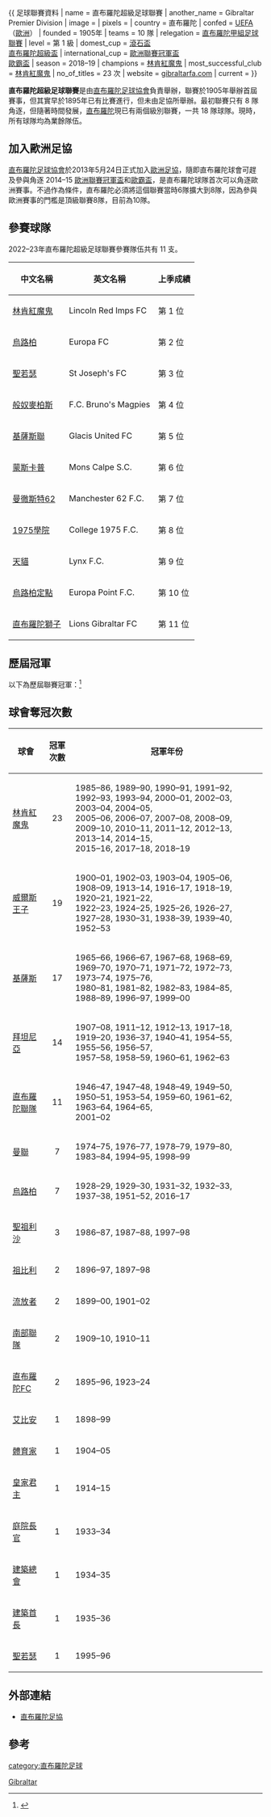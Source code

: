 {{ 足球聯賽資料
| name                 = 直布羅陀超級足球聯賽
| another_name         = Gibraltar Premier Division
| image                = 
| pixels               = 
| country              = 直布羅陀
| confed               = [[歐洲足球協會聯盟|UEFA]]（[[歐洲|歐洲]]）
| founded              = 1905年
| teams                = 10 隊
| relegation           = [[直布羅陀甲組足球聯賽|直布羅陀甲組足球聯賽]]
| level                = 第 1 級
| domest_cup         = [[滾石盃|滾石盃]]<br />[[直布羅陀超級盃|直布羅陀超級盃]]
| international_cup    = [[歐洲聯賽冠軍盃|歐洲聯賽冠軍盃]]<br />[[歐足聯歐洲聯賽|歐霸盃]]
| season               = 2018–19
| champions            = [[林肯紅魔鬼足球會|林肯紅魔鬼]]
| most_successful_club = [[林肯紅魔鬼足球會|林肯紅魔鬼]]
| no_of_titles         = 23 次
| website              = [https://web.archive.org/web/20130806103631/http://www.gibraltarfa.com/index.html gibraltarfa.com]
| current              = 
}}

'''直布羅陀超級足球聯賽'''是由[[直布羅陀足球協會|直布羅陀足球協會]]負責舉辦，聯賽於1905年舉辦首屆賽事，但其實早於1895年已有比賽進行，但未由足協所舉辦。最初聯賽只有 8 隊角逐，但隨著時間發展，[[直布羅陀|直布羅陀]]現已有兩個級別聯賽，一共 18 隊球隊。現時，所有球隊均為業餘隊伍。

== 加入歐洲足協 ==
[[直布羅陀足球協會|直布羅陀足球協會]]於2013年5月24日正式加入[[歐洲足球協會聯盟|歐洲足協]]，隨即直布羅陀球會可趕及參與角逐 2014–15 [[歐洲聯賽冠軍盃|歐洲聯賽冠軍盃]]和[[歐足聯歐洲聯賽|歐霸盃]]，是直布羅陀球隊首次可以角逐歐洲賽事。不過作為條件，直布羅陀必須將這個聯賽當時6隊擴大到8隊，因為參與歐洲賽事的門檻是頂級聯賽8隊，目前為10隊。

== 參賽球隊 ==
2022–23年直布羅陀超級足球聯賽參賽隊伍共有 11 支。

{| class="wikitable" style=font-size:100%
|-
!中文名稱
!英文名稱
!上季成績
|-
|[[林肯紅魔鬼足球會|林肯紅魔鬼]] || Lincoln Red Imps FC || 第 1 位
|-
|[[烏路柏足球會|烏路柏]] || Europa FC || 第 2 位
|-
|[[聖若瑟足球會|聖若瑟]] || St Joseph's FC || 第 3 位
|-
|[[般奴麥柏斯足球會|般奴麥柏斯]] || F.C. Bruno's Magpies || 第 4 位
|-
|[[基薩斯聯足球會|基薩斯聯]] || Glacis United FC || 第 5 位
|-
|[[蒙斯卡普體育會|蒙斯卡普]] || Mons Calpe S.C. || 第 6 位
|-
|[[曼徹斯特62足球會|曼徹斯特62]] || Manchester 62 F.C. || 第 7 位
|-
|[[1975學院足球會|1975學院]] || College 1975 F.C. || 第 8 位
|-
|[[天貓足球會|天貓]] || Lynx F.C. || 第 9 位
|-
|[[烏路柏定點足球會|烏路柏定點]] || Europa Point F.C. || 第 10 位
|-
|[[直布羅陀獅子足球會|直布羅陀獅子]]|| Lions Gibraltar FC || 第 11 位

|}

== 歷屆冠軍 ==
以下為歷屆聯賽冠軍：<ref>{{cite web |title=Gibraltar - List of Champions |url=http://www.rsssf.com/tablesg/gibchamp.html |publisher=RSSSF |accessdate=2013年10月5日 |archive-date=2012年10月9日 |archive-url=https://web.archive.org/web/20121009095628/http://www.rsssf.com/tablesg/gibchamp.html |dead-url=no }}</ref>

{{columns-list|5|
*1895–96：[[直布羅陀足球會|直布羅陀FC]]
*1896–97：[[祖比利足球會|祖比利]]
*1897–98：[[祖比利足球會|祖比利]]
*1898–99：[[艾比安足球會|艾比安]]
*1899–1900：[[流放者足球會|流放者]]
*1900–01：[[威爾斯王子足球會|威爾斯王子]]
*1901–02：[[流放者足球會|流放者]]
*1902–03：[[威爾斯王子足球會|威爾斯王子]]
*1903–04：[[威爾斯王子足球會|威爾斯王子]]
*1904–05：[[體育家足球會|體育家]]
*1905–06：[[威爾斯王子足球會|威爾斯王子]]
*1906–07：''沒有舉辦''
*1907–08：[[拜坦尼亞足球會|拜坦尼亞]]
*1908–09：[[威爾斯王子足球會|威爾斯王子]]
*1909–10：[[南部聯隊足球會|南部聯隊]]
*1910–11：[[南部聯隊足球會|南部聯隊]]
*1911–12：[[拜坦尼亞足球會|拜坦尼亞]]
*1912–13：[[拜坦尼亞足球會|拜坦尼亞]]
*1913–14：[[威爾斯王子足球會|威爾斯王子]]
*1914–15：[[皇家君主足球會|皇家君主]]
*1915–16：''沒有舉辦''
*1916–17：[[威爾斯王子足球會|威爾斯王子]]
*1917–18：[[拜坦尼亞足球會|拜坦尼亞]]
*1918–19：[[威爾斯王子足球會|威爾斯王子]]
*1919–20：[[拜坦尼亞足球會|拜坦尼亞]]
*1920–21：[[威爾斯王子足球會|威爾斯王子]]
*1921–22：[[威爾斯王子足球會|威爾斯王子]]
*1922–23：[[威爾斯王子足球會|威爾斯王子]]
*1923–24：[[直布羅陀足球會|直布羅陀FC]]
*1924–25：[[威爾斯王子足球會|威爾斯王子]]
*1925–26：[[威爾斯王子足球會|威爾斯王子]]
*1926–27：[[威爾斯王子足球會|威爾斯王子]]
*1927–28：[[威爾斯王子足球會|威爾斯王子]]
*1928–29：[[烏路柏足球會|烏路柏]]
*1929–30：[[烏路柏足球會|烏路柏]]
*1930–31：[[威爾斯王子足球會|威爾斯王子]]
*1931–32：[[烏路柏足球會|烏路柏]]
*1932–33：[[烏路柏足球會|烏路柏]]
*1933–34：[[庭院長官足球會|庭院長官]]
*1934–35：[[建築總會足球會|建築總會]]
*1935–36：[[建築首長足球會|建築首長]]
*1936–37：[[拜坦尼亞足球會|拜坦尼亞]]
*1937–38：[[烏路柏足球會|烏路柏]]
*1938–39：[[威爾斯王子足球會|威爾斯王子]]
*1939–40：[[威爾斯王子足球會|威爾斯王子]]
*1940–41：[[拜坦尼亞足球會|拜坦尼亞]]
*1941–42：''沒有舉辦''
*1942–43：''沒有舉辦''
*1943–44：''沒有舉辦''
*1944–45：''沒有舉辦''
*1945–46：''沒有舉辦''
*1946–47：[[直布羅陀聯隊足球會|直布羅陀聯隊]]
*1947–48：[[直布羅陀聯隊足球會|直布羅陀聯隊]]
*1948–49：[[直布羅陀聯隊足球會|直布羅陀聯隊]]
*1949–50：[[直布羅陀聯隊足球會|直布羅陀聯隊]]
*1950–51：[[直布羅陀聯隊足球會|直布羅陀聯隊]]
*1951–52：[[烏路柏足球會|烏路柏]]
*1952–53：[[威爾斯王子足球會|威爾斯王子]]
*1953–54：[[直布羅陀聯隊足球會|直布羅陀聯隊]]
*1954–55：[[拜坦尼亞足球會|拜坦尼亞]]
*1955–56：[[拜坦尼亞足球會|拜坦尼亞]]
*1956–57：[[拜坦尼亞足球會|拜坦尼亞]]
*1957–58：[[拜坦尼亞足球會|拜坦尼亞]]
*1958–59：[[拜坦尼亞足球會|拜坦尼亞]]
*1959–60：[[直布羅陀聯隊足球會|直布羅陀聯隊]]
*1960–61：[[拜坦尼亞足球會|拜坦尼亞]]
*1961–62：[[直布羅陀聯隊足球會|直布羅陀聯隊]]
*1962–63：[[拜坦尼亞足球會|拜坦尼亞]]
*1963–64：[[直布羅陀聯隊足球會|直布羅陀聯隊]]
*1964–65：[[直布羅陀聯隊足球會|直布羅陀聯隊]]
*1965–66：[[基薩斯聯足球會|基薩斯]]
*1966–67：[[基薩斯聯足球會|基薩斯]]
*1967–68：[[基薩斯聯足球會|基薩斯]]
*1968–69：[[基薩斯聯足球會|基薩斯]]
*1969–70：[[基薩斯聯足球會|基薩斯]]
*1970–71：[[基薩斯聯足球會|基薩斯]]
*1971–72：[[基薩斯聯足球會|基薩斯]]
*1972–73：[[基薩斯聯足球會|基薩斯]]
*1973–74：[[基薩斯聯足球會|基薩斯]]
*1974–75：[[曼徹斯特62足球會|曼聯]]
*1975–76：[[基薩斯聯足球會|基薩斯]]
*1976–77：[[曼徹斯特62足球會|曼聯]]
*1977–78：''沒有舉辦''
*1978–79：[[曼徹斯特62足球會|曼聯]]
*1979–80：[[曼徹斯特62足球會|曼聯]]
*1980–81：[[基薩斯聯足球會|基薩斯]]
*1981–82：[[基薩斯聯足球會|基薩斯]]
*1982–83：[[基薩斯聯足球會|基薩斯]]
*1983–84：[[曼徹斯特62足球會|曼聯]]
*1984–85：[[基薩斯聯足球會|基薩斯]]
*1985–86：[[林肯紅魔鬼足球會|林肯紅魔鬼]]
*1986–87：[[聖祖利沙足球會|聖祖利沙]]
*1987–88：[[聖祖利沙足球會|聖祖利沙]]
*1988–89：[[基薩斯聯足球會|基薩斯]]
*1989–90：[[林肯紅魔鬼足球會|林肯紅魔鬼]]
*1990–91：[[林肯紅魔鬼足球會|林肯紅魔鬼]]
*1991–92：[[林肯紅魔鬼足球會|林肯紅魔鬼]]
*1992–93：[[林肯紅魔鬼足球會|林肯紅魔鬼]]
*1993–94：[[林肯紅魔鬼足球會|林肯紅魔鬼]]
*1994–95：[[曼徹斯特62足球會|曼聯]]
*1995–96：[[聖若瑟足球會|聖若瑟]]
*1996–97：[[基薩斯聯足球會|基薩斯]]
*1997–98：[[聖祖利沙足球會|聖祖利沙]]
*1998–99：[[曼徹斯特62足球會|曼聯]]
*1999–2000：[[基薩斯聯足球會|基薩斯]]
*2000–01：[[林肯紅魔鬼足球會|林肯紅魔鬼]]
*2001–02：[[直布羅陀聯隊足球會|直布羅陀聯隊]]
*2002–03：[[林肯紅魔鬼足球會|紐卡素聯]]
*2003–04：[[林肯紅魔鬼足球會|紐卡素聯]]
*2004–05：[[林肯紅魔鬼足球會|紐卡素聯]]
*2005–06：[[林肯紅魔鬼足球會|紐卡素聯]]
*2006–07：[[林肯紅魔鬼足球會|紐卡素聯]]
*2007–08：[[林肯紅魔鬼足球會|林肯紅魔鬼]]
*2008–09：[[林肯紅魔鬼足球會|林肯紅魔鬼]]
*2009–10：[[林肯紅魔鬼足球會|林肯紅魔鬼]]
*2010–11：[[林肯紅魔鬼足球會|林肯紅魔鬼]]
*2011–12：[[林肯紅魔鬼足球會|林肯紅魔鬼]]
*2012–13：[[林肯紅魔鬼足球會|林肯紅魔鬼]]
*2013–14：[[林肯紅魔鬼足球會|林肯紅魔鬼]]
*2014–15：[[林肯紅魔鬼足球會|林肯紅魔鬼]]
*2015–16：[[林肯紅魔鬼足球會|林肯紅魔鬼]]
*2016–17：[[烏路柏足球會|烏路柏]]
*2017–18：[[林肯紅魔鬼足球會|林肯紅魔鬼]]
*2018–19：[[林肯紅魔鬼足球會|林肯紅魔鬼]]
*2019–20：''聯賽因[[COVID-19大流行|COVID-19大流行]]而取消''
}}

== 球會奪冠次數 ==
{| class="wikitable"
|-
! 球會
! 冠軍次數
! 冠軍年份
|-
| [[林肯紅魔鬼足球會|林肯紅魔鬼]]
| <center>23
| 1985–86, 1989–90, 1990–91, 1991–92, 1992–93, 1993–94, 2000–01, 2002–03, 2003–04, 2004–05, <br> 2005–06, 2006–07, 2007–08, 2008–09, 2009–10, 2010–11, 2011–12, 2012–13, 2013–14, 2014–15, <br> 2015–16, 2017–18, 2018–19
|-
| [[威爾斯王子足球會|威爾斯王子]]
| <center>19
| 1900–01, 1902–03, 1903–04, 1905–06, 1908–09, 1913–14, 1916–17, 1918–19, 1920–21, 1921–22, <br> 1922–23, 1924–25, 1925–26, 1926–27, 1927–28, 1930–31, 1938–39, 1939–40, 1952–53
|-
| [[基薩斯聯足球會|基薩斯]]
| <center>17
| 1965–66, 1966–67, 1967–68, 1968–69, 1969–70, 1970–71, 1971–72, 1972–73, 1973–74, 1975–76, <br> 1980–81, 1981–82, 1982–83, 1984–85, 1988–89, 1996–97, 1999–00
|-
| [[拜坦尼亞足球會|拜坦尼亞]]
| <center>14
| 1907–08, 1911–12, 1912–13, 1917–18, 1919–20, 1936–37, 1940–41, 1954–55, 1955–56, 1956–57, <br> 1957–58, 1958–59, 1960–61, 1962–63
|-
| [[直布羅陀聯隊足球會|直布羅陀聯隊]]
| <center>11
| 1946–47, 1947–48, 1948–49, 1949–50, 1950–51, 1953–54, 1959–60, 1961–62, 1963–64, 1964–65, <br> 2001–02
|-
| [[曼徹斯特62足球會|曼聯]]
| <center>7
| 1974–75, 1976–77, 1978–79, 1979–80, 1983–84, 1994–95, 1998–99
|-
| [[烏路柏足球會|烏路柏]]
| <center>7
| 1928–29, 1929–30, 1931–32, 1932–33, 1937–38, 1951–52, 2016–17
|-
| [[聖祖利沙足球會|聖祖利沙]]
| <center>3
| 1986–87, 1987–88, 1997–98
|-
| [[祖比利足球會|祖比利]]
| <center>2
| 1896–97, 1897–98
|-
| [[流放者足球會|流放者]]
| <center>2
| 1899–00, 1901–02
|-
| [[南部聯隊足球會|南部聯隊]]
| <center>2
| 1909–10, 1910–11
|-
| [[直布羅陀足球會|直布羅陀FC]]
| <center>2
| 1895–96, 1923–24
|-
| [[艾比安足球會|艾比安]]
| <center>1
| 1898–99
|-
| [[體育家足球會|體育家]]
| <center>1
| 1904–05
|-
| [[皇家君主足球會|皇家君主]]
| <center>1
| 1914–15
|-
| [[庭院長官足球會|庭院長官]]
| <center>1
| 1933–34
|-
| [[建築總會足球會|建築總會]]
| <center>1
| 1934–35
|-
| [[建築首長足球會|建築首長]]
| <center>1
| 1935–36
|-
| [[聖若瑟足球會|聖若瑟]]
| <center>1
| 1995–96
|}

== 外部連結 ==
*[https://web.archive.org/web/20080514074246/http://www.gfa.gi/ 直布羅陀足協]

== 參考 ==
{{reflist}}

{{直布羅陀足球超級聯賽隊伍}}
{{直布羅陀足球}}
{{歐洲頂級足球聯賽}}

[[category:直布羅陀足球|category:直布羅陀足球]]
[[Category:歐洲頂級足球聯賽|Gibraltar]]